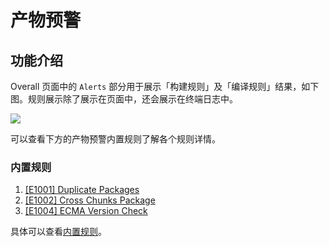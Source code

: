 # 产物预警

## 功能介绍

Overall 页面中的 `Alerts` 部分用于展示「构建规则」及「编译规则」结果，如下图。规则展示除了展示在页面中，还会展示在终端日志中。

<img src="https://assets.rspack.dev/others/assets/rsdoctor/bundle-alerts.png" />

可以查看下方的产物预警内置规则了解各个规则详情。

### 内置规则

1. [[E1001] Duplicate Packages](../../guide/rules/rules#e1001-duplicate-packages)
2. [[E1002] Cross Chunks Package](../../guide/rules/rules#e1002-cross-chunks-package)
3. [[E1004] ECMA Version Check](../../guide/rules/rules#e1004-ecma-version-check)

具体可以查看[内置规则](../../guide/rules/rules)。
